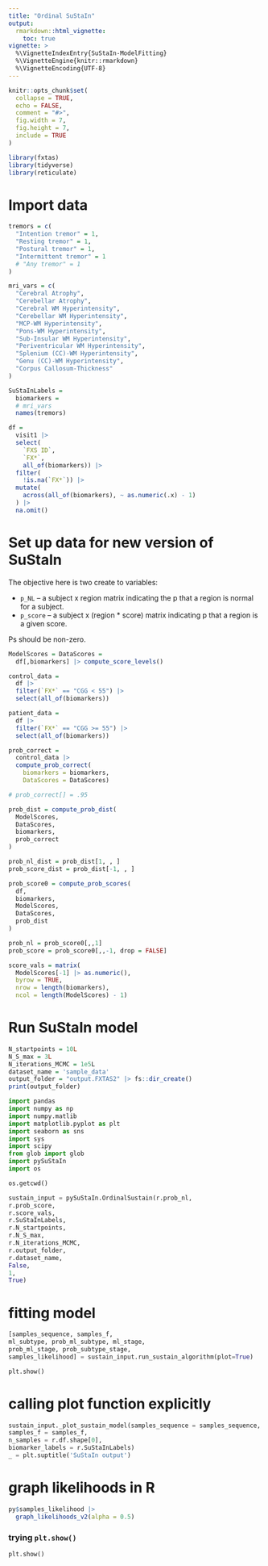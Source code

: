 ```yaml
---
title: "Ordinal SuStaIn"
output: 
  rmarkdown::html_vignette:
    toc: true
vignette: >
  %\VignetteIndexEntry{SuStaIn-ModelFitting}
  %\VignetteEngine{knitr::rmarkdown}
  %\VignetteEncoding{UTF-8}
---
```


```r
knitr::opts_chunk$set(
  collapse = TRUE,
  echo = FALSE,
  comment = "#>",
  fig.width = 7, 
  fig.height = 7,
  include = TRUE
)
```

```r
library(fxtas)
library(tidyverse)
library(reticulate)
```


# Import data

```r

tremors = c(
  "Intention tremor" = 1,
  "Resting tremor" = 1,
  "Postural tremor" = 1,
  "Intermittent tremor" = 1
  # "Any tremor" = 1
)

mri_vars = c(
  "Cerebral Atrophy",
  "Cerebellar Atrophy",
  "Cerebral WM Hyperintensity",
  "Cerebellar WM Hyperintensity",
  "MCP-WM Hyperintensity",
  "Pons-WM Hyperintensity",
  "Sub-Insular WM Hyperintensity",
  "Periventricular WM Hyperintensity",
  "Splenium (CC)-WM Hyperintensity",
  "Genu (CC)-WM Hyperintensity",
  "Corpus Callosum-Thickness"
)

SuStaInLabels = 
  biomarkers =
  # mri_vars
  names(tremors)

df = 
  visit1 |> 
  select(
    `FXS ID`,
    `FX*`,
    all_of(biomarkers)) |> 
  filter(
    !is.na(`FX*`)) |> 
  mutate(
    across(all_of(biomarkers), ~ as.numeric(.x) - 1)
  ) |> 
  na.omit()

```

# Set up data for new version of SuStaIn
The objective here is two create to variables:

* `p_NL` -- a subject x region matrix indicating the p that a region is normal for a subject.
* `p_score` -- a subject x (region * score) matrix indicating p that a region is a given score.

Ps should be non-zero. 

```r

ModelScores = DataScores = 
  df[,biomarkers] |> compute_score_levels()

control_data = 
  df |> 
  filter(`FX*` == "CGG < 55") |> 
  select(all_of(biomarkers))

patient_data = 
  df |> 
  filter(`FX*` == "CGG >= 55") |> 
  select(all_of(biomarkers))

prob_correct = 
  control_data |> 
  compute_prob_correct(
    biomarkers = biomarkers,
    DataScores = DataScores)

# prob_correct[] = .95

prob_dist = compute_prob_dist(
  ModelScores,
  DataScores,
  biomarkers,
  prob_correct
)

prob_nl_dist = prob_dist[1, , ]
prob_score_dist = prob_dist[-1, , ]

```

```r

prob_score0 = compute_prob_scores(
  df,
  biomarkers,
  ModelScores,
  DataScores,
  prob_dist
)

prob_nl = prob_score0[,,1]
prob_score = prob_score0[,,-1, drop = FALSE]

```

```r

score_vals = matrix(
  ModelScores[-1] |> as.numeric(),
  byrow = TRUE,
  nrow = length(biomarkers),
  ncol = length(ModelScores) - 1)

```

# Run SuStaIn model

```r

N_startpoints = 10L
N_S_max = 3L
N_iterations_MCMC = 1e5L
dataset_name = 'sample_data'
output_folder = "output.FXTAS2" |> fs::dir_create()
print(output_folder)
```

```python

import pandas
import numpy as np
import numpy.matlib
import matplotlib.pyplot as plt
import seaborn as sns
import sys
import scipy
from glob import glob
import pySuStaIn
import os

os.getcwd()

sustain_input = pySuStaIn.OrdinalSustain(r.prob_nl,
r.prob_score,
r.score_vals,
r.SuStaInLabels,
r.N_startpoints,
r.N_S_max, 
r.N_iterations_MCMC, 
r.output_folder, 
r.dataset_name, 
False,
1,
True)

```

# fitting model


```python

[samples_sequence, samples_f, 
ml_subtype, prob_ml_subtype, ml_stage, 
prob_ml_stage, prob_subtype_stage, 
samples_likelihood] = sustain_input.run_sustain_algorithm(plot=True)

plt.show()
```

# calling plot function explicitly

```python
sustain_input._plot_sustain_model(samples_sequence = samples_sequence,
samples_f = samples_f,
n_samples = r.df.shape[0],
biomarker_labels = r.SuStaInLabels)
_ = plt.suptitle('SuStaIn output')

```

# graph likelihoods in R

```r
py$samples_likelihood |>
  graph_likelihoods_v2(alpha = 0.5)

```

### trying `plt.show()`

```python
plt.show()
```

